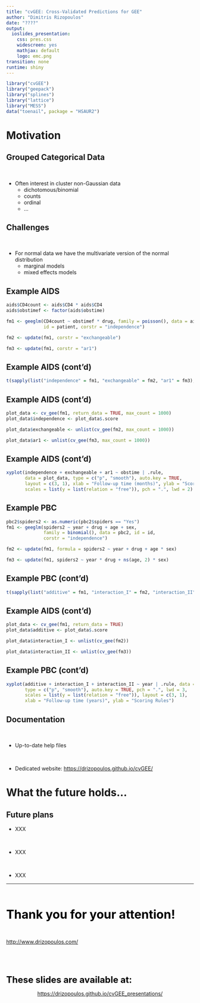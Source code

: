 ```yaml
---
title: "cvGEE: Cross-Validated Predictions for GEE"
author: "Dimitris Rizopoulos"
date: "????"
output:
  ioslides_presentation:
    css: pres.css
    widescreen: yes
    mathjax: default
    logo: emc.png
transition: none
runtime: shiny
---
```


<script type="text/x-mathjax-config">
  MathJax.Hub.Config({ TeX: { extensions: ["color.js"] }});
</script>

```r
library("cvGEE")
library("geepack")
library("splines")
library("lattice")
library("MESS")
data("toenail", package = "HSAUR2")
```

# Motivation

## Grouped Categorical Data

<br/>

- Often interest in cluster non-Gaussian data
    + dichotomous/binomial
    + counts
    + ordinal
    + ...

## Challenges

<br/>

- For normal data we have the multivariate version of the normal distribution
  + marginal models
  + mixed effects models

## Example AIDS

```r
aids$CD4count <- aids$CD4 * aids$CD4
aids$obstimef <- factor(aids$obstime)

fm1 <- geeglm(CD4count ~ obstimef * drug, family = poisson(), data = aids, 
              id = patient, corstr = "independence")

fm2 <- update(fm1, corstr = "exchangeable")

fm3 <- update(fm1, corstr = "ar1")
```

## Example AIDS (cont'd)

```r
t(sapply(list("independence" = fm1, "exchangeable" = fm2, "ar1" = fm3), QIC))
```

## Example AIDS (cont'd)

```r
plot_data <- cv_gee(fm1, return_data = TRUE, max_count = 1000)
plot_data$independence <- plot_data$.score

plot_data$exchangeable <- unlist(cv_gee(fm2, max_count = 1000))

plot_data$ar1 <- unlist(cv_gee(fm3, max_count = 1000))
```

## Example AIDS (cont'd)

```r
xyplot(independence + exchangeable + ar1 ~ obstime | .rule, 
       data = plot_data, type = c("p", "smooth"), auto.key = TRUE, 
       layout = c(3, 1), xlab = "Follow-up time (months)", ylab = "Scoring Rules",
       scales = list(y = list(relation = "free")), pch = ".", lwd = 2)

```


## Example PBC

```r
pbc2$spiders2 <- as.numeric(pbc2$spiders == "Yes")
fm1 <- geeglm(spiders2 ~ year + drug + age + sex,
              family = binomial(), data = pbc2, id = id, 
              corstr = "independence")

fm2 <- update(fm1, formula = spiders2 ~ year + drug + age * sex)

fm3 <- update(fm1, spiders2 ~ year * drug + ns(age, 2) * sex)
```

## Example PBC (cont'd)

```r
t(sapply(list("additive" = fm1, "interaction_I" = fm2, "interaction_II" = fm3), QIC))
```

## Example AIDS (cont'd)

```r
plot_data <- cv_gee(fm1, return_data = TRUE)
plot_data$additive <- plot_data$.score

plot_data$interaction_I <- unlist(cv_gee(fm2))

plot_data$interaction_II <- unlist(cv_gee(fm3))
```

## Example PBC (cont'd)

```r
xyplot(additive + interaction_I + interaction_II ~ year | .rule, data = plot_data, 
       type = c("p", "smooth"), auto.key = TRUE, pch = ".", lwd = 3,
       scales = list(y = list(relation = "free")), layout = c(3, 1),
       xlab = "Follow-up time (years)", ylab = "Scoring Rules")
```

## Documentation

<br/>

- Up-to-date help files

<br/>

- Dedicated website: [https://drizopoulos.github.io/cvGEE/](https://drizopoulos.github.io/cvGEE/)
    
# What the future holds...

## Future plans

- XXX

<br/>

- XXX

<br/>

- XXX
    
***

<br/> 
<br/> 

<div align = "center">
<font color = "black" size = "6">**Thank you for your attention!**</font>
</div>
<br/>
<div align = "center">
[http://www.drizopoulos.com/](http://www.drizopoulos.com/)
</div>

<br/> 
<br/>
<br/>

<div align = "center">
<font color = "black" size = "5">**These slides are available at:**</font>
</div>
<div align = "center">
<div align = "center">
[https://drizopoulos.github.io/cvGEE_presentations/](https://drizopoulos.github.io/cvGEE_presentations/)
</div>

